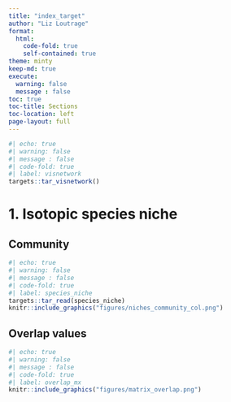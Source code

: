 ```yaml
---
title: "index_target"
author: "Liz Loutrage"
format:
  html:
    code-fold: true
    self-contained: true
theme: minty
keep-md: true
execute:
  warning: false
  message : false
toc: true
toc-title: Sections
toc-location: left
page-layout: full
---
```

```r
#| echo: true
#| warning: false
#| message : false
#| code-fold: true
#| label: visnetwork
targets::tar_visnetwork()
```

# 1. Isotopic species niche

## Community
```r
#| echo: true
#| warning: false
#| message : false
#| code-fold: true
#| label: species_niche
targets::tar_read(species_niche)
knitr::include_graphics("figures/niches_community_col.png")
```

## Overlap values
```r
#| echo: true
#| warning: false
#| message : false
#| code-fold: true
#| label: overlap_mx
knitr::include_graphics("figures/matrix_overlap.png")
```

## 

